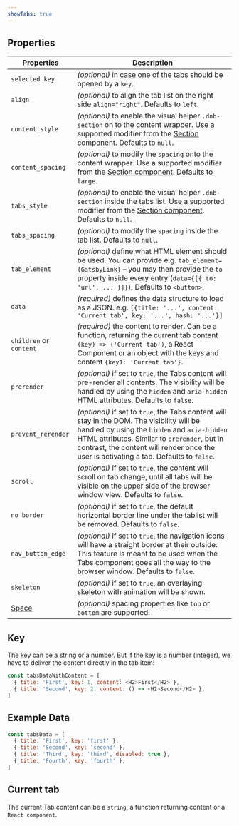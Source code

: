 ```yaml
---
showTabs: true
---
```


## Properties

| Properties                                  | Description                                                                                                                                                                                                                                                                            |
| ------------------------------------------- | -------------------------------------------------------------------------------------------------------------------------------------------------------------------------------------------------------------------------------------------------------------------------------------- |
| `selected_key`                              | _(optional)_ in case one of the tabs should be opened by a `key`.                                                                                                                                                                                                                      |
| `align`                                     | _(optional)_ to align the tab list on the right side `align="right"`. Defaults to `left`.                                                                                                                                                                                              |
| `content_style`                             | _(optional)_ to enable the visual helper `.dnb-section` on to the content wrapper. Use a supported modifier from the [Section component](/uilib/components/section/properties). Defaults to `null`.                                                                                    |
| `content_spacing`                           | _(optional)_ to modify the `spacing` onto the content wrapper. Use a supported modifier from the [Section component](/uilib/components/section/properties). Defaults to `large`.                                                                                                       |
| `tabs_style`                                | _(optional)_ to enable the visual helper `.dnb-section` inside the tabs list. Use a supported modifier from the [Section component](/uilib/components/section/properties). Defaults to `null`.                                                                                         |
| `tabs_spacing`                              | _(optional)_ to modify the `spacing` inside the tab list. Defaults to `null`.                                                                                                                                                                                                          |
| `tab_element`                               | _(optional)_ define what HTML element should be used. You can provide e.g. `tab_element={GatsbyLink}` – you may then provide the `to` property inside every entry (`data={[{ to: 'url', ... }]}`). Defaults to `<button>`.                                                             |
| `data`                                      | _(required)_ defines the data structure to load as a JSON. e.g. `[{title: '...', content: 'Current tab', key: '...', hash: '...'}]`                                                                                                                                                    |
| `children` or `content`                     | _(required)_ the content to render. Can be a function, returning the current tab content `(key) => ('Current tab')`, a React Component or an object with the keys and content `{key1: 'Current tab'}`.                                                                                 |
| `prerender`                                 | _(optional)_ if set to `true`, the Tabs content will pre-render all contents. The visibility will be handled by using the `hidden` and `aria-hidden` HTML attributes. Defaults to `false`.                                                                                             |
| `prevent_rerender`                          | _(optional)_ if set to `true`, the Tabs content will stay in the DOM. The visibility will be handled by using the `hidden` and `aria-hidden` HTML attributes. Similar to `prerender`, but in contrast, the content will render once the user is activating a tab. Defaults to `false`. |
| `scroll`                                    | _(optional)_ if set to `true`, the content will scroll on tab change, until all tabs will be visible on the upper side of the browser window view. Defaults to `false`.                                                                                                                |
| `no_border`                                 | _(optional)_ if set to `true`, the default horizontal border line under the tablist will be removed. Defaults to `false`.                                                                                                                                                              |
| `nav_button_edge`                           | _(optional)_ if set to `true`, the navigation icons will have a straight border at their outside. This feature is meant to be used when the Tabs component goes all the way to the browser window. Defaults to `false`.                                                                |
| `skeleton`                                  | _(optional)_ if set to `true`, an overlaying skeleton with animation will be shown.                                                                                                                                                                                                    |
| [Space](/uilib/components/space/properties) | _(optional)_ spacing properties like `top` or `bottom` are supported.                                                                                                                                                                                                                  |

## Key

The key can be a string or a number.
But if the key is a number (integer), we have to deliver the content directly in the tab item:

```js
const tabsDataWithContent = [
  { title: 'First', key: 1, content: <H2>First</H2> },
  { title: 'Second', key: 2, content: () => <H2>Second</H2> },
]
```

## Example Data

```js
const tabsData = [
  { title: 'First', key: 'first' },
  { title: 'Second', key: 'second' },
  { title: 'Third', key: 'third', disabled: true },
  { title: 'Fourth', key: 'fourth' },
]
```

## Current tab

The current Tab content can be a `string`, a function returning content or a `React component`.
